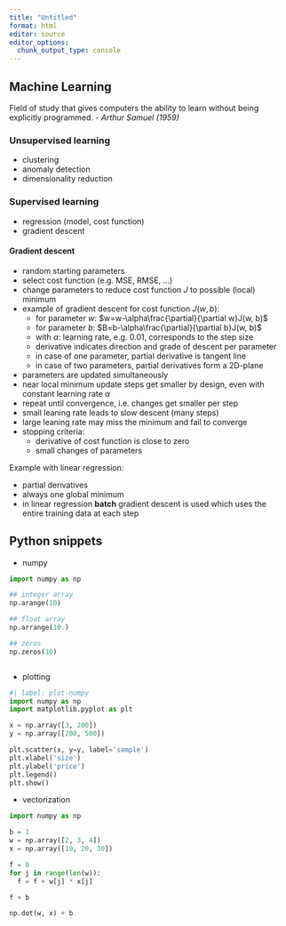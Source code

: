 ```yaml
---
title: "Untitled"
format: html
editor: source
editor_options: 
  chunk_output_type: console
---
```


## Machine Learning

Field of study that gives computers the ability to learn without being 
explicitly programmed. - *Arthur Samuel (1959)*


### Unsupervised learning
 
* clustering
* anomaly detection
* dimensionality reduction


### Supervised learning

* regression (model, cost function)
* gradient descent


#### Gradient descent

* random starting parameters
* select cost function (e.g. MSE, RMSE, ...)
* change parameters to reduce cost function $J$ to possible (local) minimum
* example of gradient descent for cost function $J(w, b)$:
  * for parameter $w$: $w=w-\alpha\frac{\partial}{\partial w}J(w, b)$ 
  * for parameter $b$: $B=b-\alpha\frac{\partial}{\partial b}J(w, b)$
  * with $\alpha$: learning rate, e.g. 0.01, corresponds to the step size
  * derivative indicates direction and grade of descent per parameter
  * in case of one parameter, partial derivative is tangent line
  * in case of two parameters, partial derivatives form a 2D-plane 
* parameters are updated simultaneously
* near local minimum update steps get smaller by design, even with constant 
learning rate $\alpha$
* repeat until convergence, i.e. changes get smaller per step
* small leaning rate leads to slow descent (many steps)
* large leaning rate may miss the minimum and fail to converge
* stopping criteria:
  * derivative of cost function is close to zero
  * small changes of parameters 
  
Example with linear regression:

* partial derivatives
* always one global minimum
* in linear regression **batch** gradient descent is used which uses the entire 
training data at each step


## Python snippets

* numpy

```python
import numpy as np

## integer array 
np.arange(10)

## float array
np.arrange(10.)

## zeros
np.zeros(10)



```


* plotting

```python
#| label: plot-numpy
import numpy as np
import matplotlib.pyplot as plt

x = np.array([3, 200])
y = np.array([200, 500])

plt.scatter(x, y=y, label='sample')
plt.xlabel('size')
plt.ylabel('price')
plt.legend()
plt.show()
```

* vectorization

```python
import numpy as np

b = 1
w = np.array([2, 3, 4])
x = np.array([10, 20, 30])

f = 0
for j in range(len(w)):
  f = f + w[j] * x[j]

f + b

np.dot(w, x) + b
```




